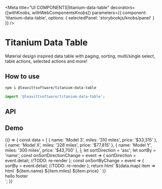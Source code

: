 
<Meta
  title="UI COMPONENTS|titanium-data-table"
  decorators={[withKnobs, withWebComponentsKnobs]}
  parameters={{ component: 'titanium-data-table', options: { selectedPanel: 'storybookjs/knobs/panel' } }}
/>

# Titanium Data Table

Material design inspired data table with paging, sorting, multi/single select, table actions, selected actions and more!

## How to use

```bash
npm i @leavittsoftware/titanium-data-table
```

```js
import '@leavittsoftware/titanium-data-table';
```

## API

<Props of="titanium-data-table" />

## Demo

<Preview withToolbar>
  <Story name="Docs">
    {() => {
      const data = [
        { name: 'Model 3', miles: '310 miles', price: '$33,315' },
        { name: 'Model X', miles: '328 miles', price: '$77,815' },
        { name: 'Model Y', miles: '300 miles', price: '$43,700' },
      ];
      let sortDirection = 'asc';
      let sortBy = 'name';
      const onSortDirectionChange = event => {
        sortDirection = event.detail;
        //TODO: re-render
      };
      const onSortByChange = event => {
        sortBy = event.detail;
        //TODO: re-render
      };
      return html`
        <titanium-data-table .items=${data} count="3" largePages header="Telsa motors">
          <titanium-search-input slot="search-button"></titanium-search-input>
          <titanium-svg-button slot="table-actions" path="M19 13h-6v6h-2v-6H5v-2h6V5h2v6h6v2z"></titanium-svg-button>
          <titanium-svg-button
            slot="table-actions"
            path="M17.65,6.35C16.2,4.9 14.21,4 12,4A8,8 0 0,0 4,12A8,8 0 0,0 12,20C15.73,20 18.84,17.45 19.73,14H17.65C16.83,16.33 14.61,18 12,18A6,6 0 0,1 6,12A6,6 0 0,1 12,6C13.66,6 15.14,6.69 16.22,7.78L13,11H20V4L17.65,6.35Z"
          >
          </titanium-svg-button>
          <titanium-svg-button slot="filter-button" path="M10 18h4v-2h-4v2zM3 6v2h18V6H3zm3 7h12v-2H6v2z"></titanium-svg-button>
          <titanium-chip label="Sedan" closeable slot="filters"></titanium-chip>
          <titanium-chip label="SUV" closeable slot="filters"></titanium-chip>
          <titanium-data-table-header
            title="Model"
            @sort-by-changed=${onSortByChange}
            .sortBy=${sortBy}
            .sortDirection=${sortDirection}
            @sort-direction-changed=${onSortDirectionChange}
            large
            column-name="name"
            slot="table-headers"
          ></titanium-data-table-header>
          <titanium-data-table-header
            title="Range"
            @sort-by-changed=${onSortByChange}
            .sortBy=${sortBy}
            .sortDirection=${sortDirection}
            @sort-direction-changed=${onSortDirectionChange}
            desktop
            column-name="miles"
            slot="table-headers"
          ></titanium-data-table-header>
          <titanium-data-table-header
            title="Price"
            @sort-by-changed=${onSortByChange}
            .sortBy=${sortBy}
            .sortDirection=${sortDirection}
            @sort-direction-changed=${onSortDirectionChange}
            right
            column-name="price"
            slot="table-headers"
          ></titanium-data-table-header>
          ${data.map(
            item => html`
              <titanium-data-table-item .item=${item} slot="items">
                <row-item large x>${item.name}</row-item>
                <row-item desktop>${item.miles}</row-item>
                <row-item right>${item.price}</row-item>
              </titanium-data-table-item>
            `
          )}
          <div slot="footer">hello footer</div>
        </titanium-data-table>
      `;
    }}
  </Story>
</Preview>
